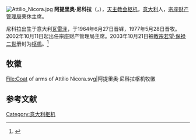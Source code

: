 [[File:Attilio_Nicora.jpg|thumb]]
'''阿提里奥·尼科拉'''（{{lang-it|Attilio Nicora}}，{{bd|1937年|3月16日|2017年|4月22日|catIdx=Nicora}}），[[天主教会|天主教会]][[枢机|枢机]]，[[意大利|意大利]]人，[[宗座财产管理局|宗座财产管理局]]荣休主席。

尼科拉出生于意大利[[瓦雷泽|瓦雷泽]]，于1964年6月27日晋铎，1977年5月28日晋牧。2002年10月11日起出任宗座财产管理局主席。2003年10月21日被[[教宗|教宗]][[若望·保禄二世|若望·保禄二世]]册封为[[枢机|枢机]]。<ref>{{cite web|url=http://www2.fiu.edu/~mirandas/consistories-xx.htm#JohnPaulII|title=The Cardinals of the Holy Roman Church|accessdate=2015-01-27|archive-date=2015-01-29|archive-url=https://web.archive.org/web/20150129030559/http://www2.fiu.edu/~mirandas/consistories-xx.htm#JohnPaulII|dead-url=no}}</ref>

== 牧徽 ==
<gallery>
File:Coat of arms of Attilio Nicora.svg|阿提里奥·尼科拉枢机牧徽
</gallery>

== 参考文献 ==
{{reflist}}
{{Catholicism-stub}}
{{Authority control}}

[[Category:意大利枢机|Category:意大利枢机]]